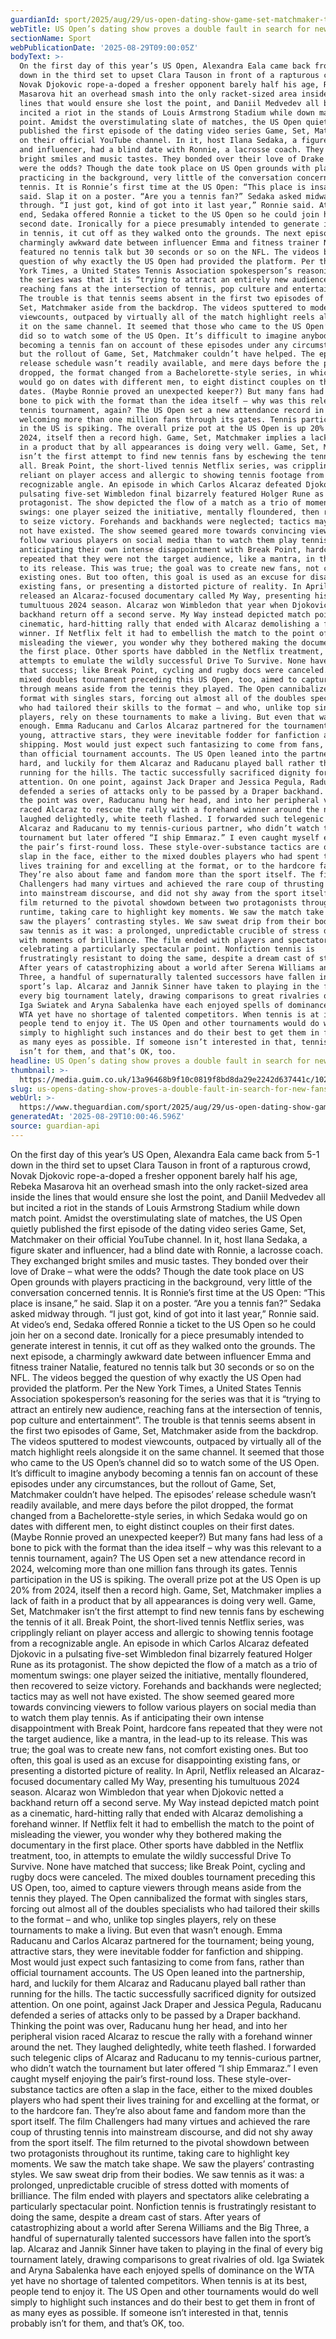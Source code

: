 ```yaml
---
guardianId: sport/2025/aug/29/us-open-dating-show-game-set-matchmaker-tennis
webTitle: US Open’s dating show proves a double fault in search for new fans
sectionName: Sport
webPublicationDate: '2025-08-29T09:00:05Z'
bodyText: >-
  On the first day of this year’s US Open, Alexandra Eala came back from 5-1
  down in the third set to upset Clara Tauson in front of a rapturous crowd,
  Novak Djokovic rope-a-doped a fresher opponent barely half his age, Rebeka
  Masarova hit an overhead smash into the only racket-sized area inside the
  lines that would ensure she lost the point, and Daniil Medvedev all but
  incited a riot in the stands of Louis Armstrong Stadium while down match
  point. Amidst the overstimulating slate of matches, the US Open quietly
  published the first episode of the dating video series Game, Set, Matchmaker
  on their official YouTube channel. In it, host Ilana Sedaka, a figure skater
  and influencer, had a blind date with Ronnie, a lacrosse coach. They exchanged
  bright smiles and music tastes. They bonded over their love of Drake – what
  were the odds? Though the date took place on US Open grounds with players
  practicing in the background, very little of the conversation concerned
  tennis. It is Ronnie’s first time at the US Open: “This place is insane,” he
  said. Slap it on a poster. “Are you a tennis fan?” Sedaka asked midway
  through. “I just got, kind of got into it last year,” Ronnie said. At video’s
  end, Sedaka offered Ronnie a ticket to the US Open so he could join her on a
  second date. Ironically for a piece presumably intended to generate interest
  in tennis, it cut off as they walked onto the grounds. The next episode, a
  charmingly awkward date between influencer Emma and fitness trainer Natalie,
  featured no tennis talk but 30 seconds or so on the NFL. The videos begged the
  question of why exactly the US Open had provided the platform. Per the New
  York Times, a United States Tennis Association spokesperson’s reasoning for
  the series was that it is “trying to attract an entirely new audience,
  reaching fans at the intersection of tennis, pop culture and entertainment”.
  The trouble is that tennis seems absent in the first two episodes of Game,
  Set, Matchmaker aside from the backdrop. The videos sputtered to modest
  viewcounts, outpaced by virtually all of the match highlight reels alongside
  it on the same channel. It seemed that those who came to the US Open’s channel
  did so to watch some of the US Open. It’s difficult to imagine anybody
  becoming a tennis fan on account of these episodes under any circumstances,
  but the rollout of Game, Set, Matchmaker couldn’t have helped. The episodes’
  release schedule wasn’t readily available, and mere days before the pilot
  dropped, the format changed from a Bachelorette-style series, in which Sedaka
  would go on dates with different men, to eight distinct couples on their first
  dates. (Maybe Ronnie proved an unexpected keeper?) But many fans had less of a
  bone to pick with the format than the idea itself – why was this relevant to a
  tennis tournament, again? The US Open set a new attendance record in 2024,
  welcoming more than one million fans through its gates. Tennis participation
  in the US is spiking. The overall prize pot at the US Open is up 20% from
  2024, itself then a record high. Game, Set, Matchmaker implies a lack of faith
  in a product that by all appearances is doing very well. Game, Set, Matchmaker
  isn’t the first attempt to find new tennis fans by eschewing the tennis of it
  all. Break Point, the short-lived tennis Netflix series, was cripplingly
  reliant on player access and allergic to showing tennis footage from a
  recognizable angle. An episode in which Carlos Alcaraz defeated Djokovic in a
  pulsating five-set Wimbledon final bizarrely featured Holger Rune as its
  protagonist. The show depicted the flow of a match as a trio of momentum
  swings: one player seized the initiative, mentally floundered, then recovered
  to seize victory. Forehands and backhands were neglected; tactics may as well
  not have existed. The show seemed geared more towards convincing viewers to
  follow various players on social media than to watch them play tennis. As if
  anticipating their own intense disappointment with Break Point, hardcore fans
  repeated that they were not the target audience, like a mantra, in the lead-up
  to its release. This was true; the goal was to create new fans, not comfort
  existing ones. But too often, this goal is used as an excuse for disappointing
  existing fans, or presenting a distorted picture of reality. In April, Netflix
  released an Alcaraz-focused documentary called My Way, presenting his
  tumultuous 2024 season. Alcaraz won Wimbledon that year when Djokovic netted a
  backhand return off a second serve. My Way instead depicted match point as a
  cinematic, hard-hitting rally that ended with Alcaraz demolishing a forehand
  winner. If Netflix felt it had to embellish the match to the point of
  misleading the viewer, you wonder why they bothered making the documentary in
  the first place. Other sports have dabbled in the Netflix treatment, too, in
  attempts to emulate the wildly successful Drive To Survive. None have matched
  that success; like Break Point, cycling and rugby docs were canceled. The
  mixed doubles tournament preceding this US Open, too, aimed to capture viewers
  through means aside from the tennis they played. The Open cannibalized the
  format with singles stars, forcing out almost all of the doubles specialists
  who had tailored their skills to the format – and who, unlike top singles
  players, rely on these tournaments to make a living. But even that wasn’t
  enough. Emma Raducanu and Carlos Alcaraz partnered for the tournament; being
  young, attractive stars, they were inevitable fodder for fanfiction and
  shipping. Most would just expect such fantasizing to come from fans, rather
  than official tournament accounts. The US Open leaned into the partnership,
  hard, and luckily for them Alcaraz and Raducanu played ball rather than
  running for the hills. The tactic successfully sacrificed dignity for outsized
  attention. On one point, against Jack Draper and Jessica Pegula, Raducanu
  defended a series of attacks only to be passed by a Draper backhand. Thinking
  the point was over, Raducanu hung her head, and into her peripheral vision
  raced Alcaraz to rescue the rally with a forehand winner around the net. They
  laughed delightedly, white teeth flashed. I forwarded such telegenic clips of
  Alcaraz and Raducanu to my tennis-curious partner, who didn’t watch the
  tournament but later offered “I ship Emmaraz.” I even caught myself enjoying
  the pair’s first-round loss. These style-over-substance tactics are often a
  slap in the face, either to the mixed doubles players who had spent their
  lives training for and excelling at the format, or to the hardcore fan.
  They’re also about fame and fandom more than the sport itself. The film
  Challengers had many virtues and achieved the rare coup of thrusting tennis
  into mainstream discourse, and did not shy away from the sport itself. The
  film returned to the pivotal showdown between two protagonists throughout its
  runtime, taking care to highlight key moments. We saw the match take shape. We
  saw the players’ contrasting styles. We saw sweat drip from their bodies. We
  saw tennis as it was: a prolonged, unpredictable crucible of stress dotted
  with moments of brilliance. The film ended with players and spectators alike
  celebrating a particularly spectacular point. Nonfiction tennis is
  frustratingly resistant to doing the same, despite a dream cast of stars.
  After years of catastrophizing about a world after Serena Williams and the Big
  Three, a handful of supernaturally talented successors have fallen into the
  sport’s lap. Alcaraz and Jannik Sinner have taken to playing in the final of
  every big tournament lately, drawing comparisons to great rivalries of old.
  Iga Swiatek and Aryna Sabalenka have each enjoyed spells of dominance on the
  WTA yet have no shortage of talented competitors. When tennis is at its best,
  people tend to enjoy it. The US Open and other tournaments would do well
  simply to highlight such instances and do their best to get them in front of
  as many eyes as possible. If someone isn’t interested in that, tennis probably
  isn’t for them, and that’s OK, too.
headline: US Open’s dating show proves a double fault in search for new fans
thumbnail: >-
  https://media.guim.co.uk/13a96468b9f10c0819f8bd8da29e2242d637441c/102_0_483_386/master/483.jpg
slug: us-opens-dating-show-proves-a-double-fault-in-search-for-new-fans
webUrl: >-
  https://www.theguardian.com/sport/2025/aug/29/us-open-dating-show-game-set-matchmaker-tennis
generatedAt: '2025-08-29T10:00:46.596Z'
source: guardian-api
---
```

On the first day of this year’s US Open, Alexandra Eala came back from 5-1 down in the third set to upset Clara Tauson in front of a rapturous crowd, Novak Djokovic rope-a-doped a fresher opponent barely half his age, Rebeka Masarova hit an overhead smash into the only racket-sized area inside the lines that would ensure she lost the point, and Daniil Medvedev all but incited a riot in the stands of Louis Armstrong Stadium while down match point. Amidst the overstimulating slate of matches, the US Open quietly published the first episode of the dating video series Game, Set, Matchmaker on their official YouTube channel. In it, host Ilana Sedaka, a figure skater and influencer, had a blind date with Ronnie, a lacrosse coach. They exchanged bright smiles and music tastes. They bonded over their love of Drake – what were the odds? Though the date took place on US Open grounds with players practicing in the background, very little of the conversation concerned tennis. It is Ronnie’s first time at the US Open: “This place is insane,” he said. Slap it on a poster. “Are you a tennis fan?” Sedaka asked midway through. “I just got, kind of got into it last year,” Ronnie said. At video’s end, Sedaka offered Ronnie a ticket to the US Open so he could join her on a second date. Ironically for a piece presumably intended to generate interest in tennis, it cut off as they walked onto the grounds. The next episode, a charmingly awkward date between influencer Emma and fitness trainer Natalie, featured no tennis talk but 30 seconds or so on the NFL. The videos begged the question of why exactly the US Open had provided the platform. Per the New York Times, a United States Tennis Association spokesperson’s reasoning for the series was that it is “trying to attract an entirely new audience, reaching fans at the intersection of tennis, pop culture and entertainment”. The trouble is that tennis seems absent in the first two episodes of Game, Set, Matchmaker aside from the backdrop. The videos sputtered to modest viewcounts, outpaced by virtually all of the match highlight reels alongside it on the same channel. It seemed that those who came to the US Open’s channel did so to watch some of the US Open. It’s difficult to imagine anybody becoming a tennis fan on account of these episodes under any circumstances, but the rollout of Game, Set, Matchmaker couldn’t have helped. The episodes’ release schedule wasn’t readily available, and mere days before the pilot dropped, the format changed from a Bachelorette-style series, in which Sedaka would go on dates with different men, to eight distinct couples on their first dates. (Maybe Ronnie proved an unexpected keeper?) But many fans had less of a bone to pick with the format than the idea itself – why was this relevant to a tennis tournament, again? The US Open set a new attendance record in 2024, welcoming more than one million fans through its gates. Tennis participation in the US is spiking. The overall prize pot at the US Open is up 20% from 2024, itself then a record high. Game, Set, Matchmaker implies a lack of faith in a product that by all appearances is doing very well. Game, Set, Matchmaker isn’t the first attempt to find new tennis fans by eschewing the tennis of it all. Break Point, the short-lived tennis Netflix series, was cripplingly reliant on player access and allergic to showing tennis footage from a recognizable angle. An episode in which Carlos Alcaraz defeated Djokovic in a pulsating five-set Wimbledon final bizarrely featured Holger Rune as its protagonist. The show depicted the flow of a match as a trio of momentum swings: one player seized the initiative, mentally floundered, then recovered to seize victory. Forehands and backhands were neglected; tactics may as well not have existed. The show seemed geared more towards convincing viewers to follow various players on social media than to watch them play tennis. As if anticipating their own intense disappointment with Break Point, hardcore fans repeated that they were not the target audience, like a mantra, in the lead-up to its release. This was true; the goal was to create new fans, not comfort existing ones. But too often, this goal is used as an excuse for disappointing existing fans, or presenting a distorted picture of reality. In April, Netflix released an Alcaraz-focused documentary called My Way, presenting his tumultuous 2024 season. Alcaraz won Wimbledon that year when Djokovic netted a backhand return off a second serve. My Way instead depicted match point as a cinematic, hard-hitting rally that ended with Alcaraz demolishing a forehand winner. If Netflix felt it had to embellish the match to the point of misleading the viewer, you wonder why they bothered making the documentary in the first place. Other sports have dabbled in the Netflix treatment, too, in attempts to emulate the wildly successful Drive To Survive. None have matched that success; like Break Point, cycling and rugby docs were canceled. The mixed doubles tournament preceding this US Open, too, aimed to capture viewers through means aside from the tennis they played. The Open cannibalized the format with singles stars, forcing out almost all of the doubles specialists who had tailored their skills to the format – and who, unlike top singles players, rely on these tournaments to make a living. But even that wasn’t enough. Emma Raducanu and Carlos Alcaraz partnered for the tournament; being young, attractive stars, they were inevitable fodder for fanfiction and shipping. Most would just expect such fantasizing to come from fans, rather than official tournament accounts. The US Open leaned into the partnership, hard, and luckily for them Alcaraz and Raducanu played ball rather than running for the hills. The tactic successfully sacrificed dignity for outsized attention. On one point, against Jack Draper and Jessica Pegula, Raducanu defended a series of attacks only to be passed by a Draper backhand. Thinking the point was over, Raducanu hung her head, and into her peripheral vision raced Alcaraz to rescue the rally with a forehand winner around the net. They laughed delightedly, white teeth flashed. I forwarded such telegenic clips of Alcaraz and Raducanu to my tennis-curious partner, who didn’t watch the tournament but later offered “I ship Emmaraz.” I even caught myself enjoying the pair’s first-round loss. These style-over-substance tactics are often a slap in the face, either to the mixed doubles players who had spent their lives training for and excelling at the format, or to the hardcore fan. They’re also about fame and fandom more than the sport itself. The film Challengers had many virtues and achieved the rare coup of thrusting tennis into mainstream discourse, and did not shy away from the sport itself. The film returned to the pivotal showdown between two protagonists throughout its runtime, taking care to highlight key moments. We saw the match take shape. We saw the players’ contrasting styles. We saw sweat drip from their bodies. We saw tennis as it was: a prolonged, unpredictable crucible of stress dotted with moments of brilliance. The film ended with players and spectators alike celebrating a particularly spectacular point. Nonfiction tennis is frustratingly resistant to doing the same, despite a dream cast of stars. After years of catastrophizing about a world after Serena Williams and the Big Three, a handful of supernaturally talented successors have fallen into the sport’s lap. Alcaraz and Jannik Sinner have taken to playing in the final of every big tournament lately, drawing comparisons to great rivalries of old. Iga Swiatek and Aryna Sabalenka have each enjoyed spells of dominance on the WTA yet have no shortage of talented competitors. When tennis is at its best, people tend to enjoy it. The US Open and other tournaments would do well simply to highlight such instances and do their best to get them in front of as many eyes as possible. If someone isn’t interested in that, tennis probably isn’t for them, and that’s OK, too.

